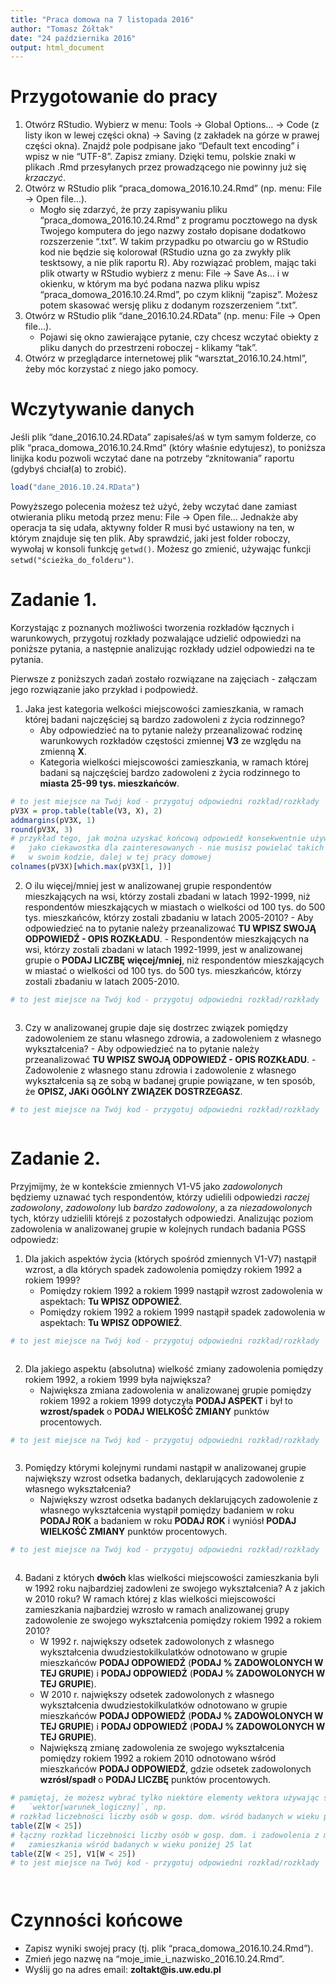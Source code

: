```yaml
---
title: "Praca domowa na 7 listopada 2016"
author: "Tomasz Żółtak"
date: "24 października 2016"
output: html_document
---
```


# Przygotowanie do pracy

  1. Otwórz RStudio. Wybierz w menu: Tools -> Global Options... -> Code (z listy ikon w lewej części okna) -> Saving (z zakładek na górze w prawej części okna). Znajdź pole podpisane jako "Default text encoding" i wpisz w nie "UTF-8". Zapisz zmiany. Dzięki temu, polskie znaki w plikach .Rmd przesyłanych przez prowadzącego nie powinny już się *krzaczyć*.
  2. Otwórz w RStudio plik "praca_domowa_2016.10.24.Rmd" (np. menu: File -> Open file...).
     * Mogło się zdarzyć, że przy zapisywaniu pliku "praca_domowa_2016.10.24.Rmd" z programu pocztowego na dysk Twojego komputera do jego nazwy zostało dopisane dodatkowo rozszerzenie ".txt". W takim przypadku po otwarciu go w RStudio kod nie będzie się kolorował (RStudio uzna go za zwykły plik tesktsowy, a nie plik raportu R). Aby rozwiązać problem, mając taki plik otwarty w RStudio wybierz z menu: File -> Save As... i w okienku, w którym ma być podana nazwa pliku wpisz "praca_domowa_2016.10.24.Rmd", po czym kliknij "zapisz". Możesz potem skasować wersję pliku z dodanym rozszerzeniem ".txt".
  3. Otwórz w RStudio plik "dane_2016.10.24.RData" (np. menu: File -> Open file...).
     * Pojawi się okno zawierające pytanie, czy chcesz wczytać obiekty z pliku danych do przestrzeni roboczej - klikamy "tak".
  4. Otwórz w przeglądarce internetowej plik "warsztat_2016.10.24.html", żeby móc korzystać z niego jako pomocy.

# Wczytywanie danych

Jeśli plik "dane_2016.10.24.RData" zapisałeś/aś w tym samym folderze, co plik "praca_domowa_2016.10.24.Rmd" (który właśnie edytujesz), to poniższa linijka kodu pozwoli wczytać dane na potrzeby "zknitowania" raportu (gdybyś chciał(a) to zrobić).

```r
load("dane_2016.10.24.RData")
```

Powyższego polecenia możesz też użyć, żeby wczytać dane zamiast otwierania pliku metodą przez menu: File -> Open file... Jednakże aby operacja ta się udała, aktywny folder R musi być ustawiony na ten, w którym znajduje się ten plik. Aby sprawdzić, jaki jest folder roboczy, wywołaj w konsoli funkcję `getwd()`. Możesz go zmienić, używając funkcji `setwd("ścieżka_do_folderu")`.

# Zadanie 1.

Korzystając z poznanych możliwości tworzenia rozkładów łącznych i warunkowych, przygotuj rozkłady pozwalające udzielić odpowiedzi na poniższe pytania, a następnie analizując rozkłady udziel odpowiedzi na te pytania.

Pierwsze z poniższych zadań zostało rozwiązane na zajęciach - załączam jego rozwiązanie jako przykład i podpowiedź.

  1. Jaka jest kategoria welkości miejscowości zamieszkania, w ramach której badani najczęściej są bardzo zadowoleni z życia rodzinnego?
     - Aby odpowiedzieć na to pytanie należy przeanalizować rodzinę warunkowych rozkładów częstości zmiennej **V3** ze względu na zmienną **X**.
     - Kategoria wielkości miejscowości zamieszkania, w ramach której badani są najczęściej bardzo zadowoleni z życia rodzinnego to **miasta 25-99 tys. mieszkańców**.

```r
# to jest miejsce na Twój kod - przygotuj odpowiedni rozkład/rozkłady
pV3X = prop.table(table(V3, X), 2)
addmargins(pV3X, 1)
round(pV3X, 3)
# przykład tego, jak można uzyskać końcową odpowiedź konsekwentnie używając kodu R
#   jako ciekawostka dla zainteresowanych - nie musisz powielać takich rozwiązań
#   w swoim kodzie, dalej w tej pracy domowej
colnames(pV3X)[which.max(pV3X[1, ])]
```

  2. O ilu więcej/mniej jest w analizowanej grupie respondentów mieszkających na wsi, którzy zostali zbadani w latach 1992-1999, niż respondentów mieszkających w miastach o wielkości od 100 tys. do 500 tys. mieszkańców, którzy zostali zbadaniu w latach 2005-2010?
    - Aby odpowiedzieć na to pytanie należy przeanalizować **TU WPISZ SWOJĄ ODPOWIEDŹ - OPIS ROZKŁADU**.
    - Respondentów mieszkających na wsi, którzy zostali zbadani w latach 1992-1999, jest w analizowanej grupie o **PODAJ LICZBĘ** **więcej/mniej**, niż respondentów mieszkających w miastać o wielkości od 100 tys. do 500 tys. mieszkańców, którzy zostali zbadaniu w latach 2005-2010.

```r
# to jest miejsce na Twój kod - przygotuj odpowiedni rozkład/rozkłady



```

  3. Czy w analizowanej grupie daje się dostrzec związek pomiędzy zadowoleniem ze stanu własnego zdrowia, a zadowoleniem z własnego wykształcenia?
    - Aby odpowiedzieć na to pytanie należy przeanalizować **TU WPISZ SWOJĄ ODPOWIEDŹ - OPIS ROZKŁADU**.
    - Zadowolenie z własnego stanu zdrowia i zadowolenie z własnego wykształcenia są ze sobą w badanej grupie powiązane, w ten sposób, że **OPISZ, JAKi OGÓLNY ZWIĄZEK DOSTRZEGASZ**.

```r
# to jest miejsce na Twój kod - przygotuj odpowiedni rozkład/rozkłady



```

# Zadanie 2.

Przyjmijmy, że w kontekście zmiennych V1-V5 jako *zadowolonych* będziemy uznawać tych respondentów, którzy udielili odpowiedzi *raczej zadowolony*, *zadowolony* lub *bardzo zadowolony*, a za *niezadowolonych* tych, którzy udzielili którejś z pozostałych odpowiedzi. Analizując poziom zadowolenia w analizowanej grupie w kolejnych rundach badania PGSS odpowiedz:

  1. Dla jakich aspektów życia (których spośród zmiennych V1-V7) nastąpił wzrost, a dla których spadek zadowolenia pomiędzy rokiem 1992 a rokiem 1999?
     - Pomiędzy rokiem 1992 a rokiem 1999 nastąpił wzrost zadowolenia w aspektach: **Tu WPISZ ODPOWIEŹ**.
     - Pomiędzy rokiem 1992 a rokiem 1999 nastąpił spadek zadowolenia w aspektach: **Tu WPISZ ODPOWIEŹ**.

```r
# to jest miejsce na Twój kod - przygotuj odpowiedni rozkład/rozkłady



```

  2. Dla jakiego aspektu (absolutna) wielkość zmiany zadowolenia pomiędzy rokiem 1992, a rokiem 1999 była największa?
     - Największa zmiana zadowolenia w analizowanej grupie pomiędzy rokiem 1992 a rokiem 1999 dotyczyła **PODAJ ASPEKT** i był to **wzrost/spadek** o **PODAJ WIELKOŚĆ ZMIANY** punktów procentowych.

```r
# to jest miejsce na Twój kod - przygotuj odpowiedni rozkład/rozkłady



```

  3. Pomiędzy którymi kolejnymi rundami nastąpił w analizowanej grupie największy wzrost odsetka badanych, deklarujących zadowolenie z własnego wykształcenia?
     - Największy wzrost odsetka badanych deklarujących zadowolenie z własnego wykształcenia wystąpił pomiędzy badaniem w roku **PODAJ ROK** a badaniem w roku **PODAJ ROK** i wyniósł **PODAJ WIELKOŚĆ ZMIANY** punktów procentowych.

```r
# to jest miejsce na Twój kod - przygotuj odpowiedni rozkład/rozkłady



```
  
  4. Badani z których **dwóch** klas wielkości miejscowości zamieszkania byli w 1992 roku najbardziej zadowleni ze swojego wykształcenia? A z jakich w 2010 roku? W ramach której z klas wielkości miejscowości zamieszkania najbardziej wzrosło w ramach analizowanej grupy zadowolenie ze swojego wykształcenia pomiędzy rokiem 1992 a rokiem 2010?
     - W 1992 r. największy odsetek zadowolonych z własnego wykształcenia dwudziestokilkulatków odnotowano w grupie mieszkańców **PODAJ ODPOWIEDŹ** (**PODAJ % ZADOWOLONYCH W TEJ GRUPIE**) i **PODAJ ODPOWIEDŹ** (**PODAJ % ZADOWOLONYCH W TEJ GRUPIE**).
     - W 2010 r. największy odsetek zadowolonych z własnego wykształcenia dwudziestokilkulatków odnotowano w grupie mieszkańców **PODAJ ODPOWIEDŹ** (**PODAJ % ZADOWOLONYCH W TEJ GRUPIE**) i **PODAJ ODPOWIEDŹ** (**PODAJ % ZADOWOLONYCH W TEJ GRUPIE**).
     - Największą zmianę zadowolenia ze swojego wykształcenia pomiędzy rokiem 1992 a rokiem 2010 odnotowano wśród mieszkańców **PODAJ ODPOWIEDŹ**, gdzie odsetek zadowolonych **wzrósł/spadł** o **PODAJ LICZBĘ** punktów procentowych.

```r
# pamiętaj, że możesz wybrać tylko niektóre elementy wektora używając składni:
#   `wektor[warunek_logiczny]`, np.
# rozkład liczebności liczby osób w gosp. dom. wśród badanych w wieku poniżej 25 lat
table(Z[W < 25])  
# łączny rozkład liczebności liczby osób w gosp. dom. i zadowolenia z miejsca
#   zamieszkania wśród badanych w wieku poniżej 25 lat
table(Z[W < 25], V1[W < 25])
# to jest miejsce na Twój kod - przygotuj odpowiedni rozkład/rozkłady




```

# Czynności końcowe

  - Zapisz wyniki swojej pracy (tj. plik "praca_domowa_2016.10.24.Rmd").
  - Zmień jego nazwę na "moje_imie_i_nazwisko_2016.10.24.Rmd".
  - Wyślij go na adres email: **zoltakt@is.uw.edu.pl**
